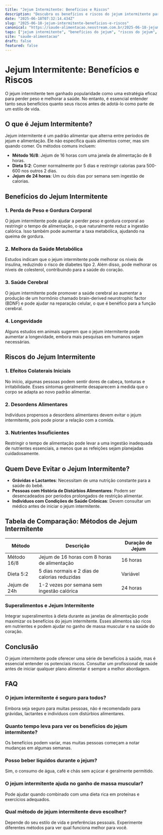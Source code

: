 ```yaml
---
title: "Jejum Intermitente: Benefícios e Riscos"
description: "Descubra os benefícios e riscos do jejum intermitente para uma alimentação saudável e equilibrada."
date: "2025-06-18T07:32:14.434Z"
slug: "2025-06-18-jejum-intermitente-beneficios-e-riscos"
canonical: "https://saude-alimentacao.neostream.com.br/2025-06-18-jejum-intermitente-beneficios-e-riscos"
tags: ["jejum intermitente", "benefícios do jejum", "riscos do jejum", "alimentação saudável"]
site: "saude-alimentacao"
draft: false
featured: false
---
```


# Jejum Intermitente: Benefícios e Riscos

O jejum intermitente tem ganhado popularidade como uma estratégia eficaz para perder peso e melhorar a saúde. No entanto, é essencial entender tanto seus benefícios quanto seus riscos antes de adotá-lo como parte de um estilo de vida.

## O que é Jejum Intermitente?

Jejum intermitente é um padrão alimentar que alterna entre períodos de jejum e alimentação. Ele não especifica quais alimentos comer, mas sim quando comer. Os métodos comuns incluem:

- **Método 16/8**: Jejum de 16 horas com uma janela de alimentação de 8 horas.
- **Dieta 5:2**: Comer normalmente por 5 dias e restringir calorias para 500-600 nos outros 2 dias.
- **Jejum de 24 horas**: Um ou dois dias por semana sem ingestão de calorias.

## Benefícios do Jejum Intermitente

### 1. Perda de Peso e Gordura Corporal

O jejum intermitente pode ajudar a perder peso e gordura corporal ao restringir o tempo de alimentação, o que naturalmente reduz a ingestão calórica. Isso também pode aumentar a taxa metabólica, ajudando na queima de gordura.

### 2. Melhora da Saúde Metabólica

Estudos indicam que o jejum intermitente pode melhorar os níveis de insulina, reduzindo o risco de diabetes tipo 2. Além disso, pode melhorar os níveis de colesterol, contribuindo para a saúde do coração.

### 3. Saúde Cerebral

O jejum intermitente pode promover a saúde cerebral ao aumentar a produção de um hormônio chamado brain-derived neurotrophic factor (BDNF) e pode ajudar na reparação celular, o que é benéfico para a função cerebral.

### 4. Longevidade

Alguns estudos em animais sugerem que o jejum intermitente pode aumentar a longevidade, embora mais pesquisas em humanos sejam necessárias.

## Riscos do Jejum Intermitente

### 1. Efeitos Colaterais Iniciais

No início, algumas pessoas podem sentir dores de cabeça, tonturas e irritabilidade. Esses sintomas geralmente desaparecem à medida que o corpo se adapta ao novo padrão alimentar.

### 2. Desordens Alimentares

Indivíduos propensos a desordens alimentares devem evitar o jejum intermitente, pois pode piorar a relação com a comida.

### 3. Nutrientes Insuficientes

Restringir o tempo de alimentação pode levar a uma ingestão inadequada de nutrientes essenciais, a menos que as refeições sejam planejadas cuidadosamente.

## Quem Deve Evitar o Jejum Intermitente?

- **Grávidas e Lactantes**: Necessitam de uma nutrição constante para a saúde do bebê.
- **Pessoas com História de Distúrbios Alimentares**: Podem ser desencadeados por períodos prolongados de restrição alimentar.
- **Indivíduos com Condições de Saúde Crônicas**: Devem consultar um médico antes de iniciar o jejum intermitente.

## Tabela de Comparação: Métodos de Jejum Intermitente

| Método          | Descrição                                | Duração de Jejum |
|-----------------|------------------------------------------|------------------|
| Método 16/8     | Jejum de 16 horas com 8 horas de alimentação | 16 horas         |
| Dieta 5:2       | 5 dias normais e 2 dias de calorias reduzidas | Variável         |
| Jejum de 24h    | 1-2 vezes por semana sem ingestão calórica   | 24 horas         |

### Superalimentos e Jejum Intermitente

Integrar superalimentos à dieta durante as janelas de alimentação pode maximizar os benefícios do jejum intermitente. Esses alimentos são ricos em nutrientes e podem ajudar no ganho de massa muscular e na saúde do coração.

## Conclusão

O jejum intermitente pode oferecer uma série de benefícios à saúde, mas é essencial entender os potenciais riscos. Consultar um profissional de saúde antes de iniciar qualquer plano alimentar é sempre a melhor abordagem.

## FAQ

### O jejum intermitente é seguro para todos?
Embora seja seguro para muitas pessoas, não é recomendado para grávidas, lactantes e indivíduos com distúrbios alimentares.

### Quanto tempo leva para ver os benefícios do jejum intermitente?
Os benefícios podem variar, mas muitas pessoas começam a notar mudanças em algumas semanas.

### Posso beber líquidos durante o jejum?
Sim, o consumo de água, café e chás sem açúcar é geralmente permitido.

### O jejum intermitente ajuda no ganho de massa muscular?
Pode ajudar quando combinado com uma dieta rica em proteínas e exercícios adequados.

### Qual método de jejum intermitente devo escolher?
Depende do seu estilo de vida e preferências pessoais. Experimente diferentes métodos para ver qual funciona melhor para você.